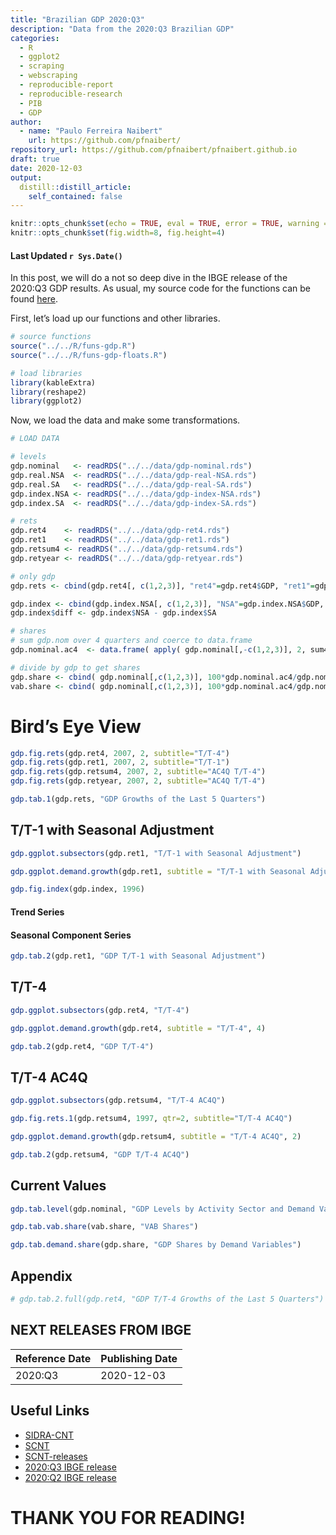 ```yaml
---
title: "Brazilian GDP 2020:Q3"
description: "Data from the 2020:Q3 Brazilian GDP"
categories:
  - R
  - ggplot2
  - scraping
  - webscraping
  - reproducible-report
  - reproducible-research
  - PIB
  - GDP
author:
  - name: "Paulo Ferreira Naibert"
    url: https://github.com/pfnaibert/
repository_url: https://github.com/pfnaibert/pfnaibert.github.io
draft: true
date: 2020-12-03
output:
  distill::distill_article:
    self_contained: false
---
```


```r
knitr::opts_chunk$set(echo = TRUE, eval = TRUE, error = TRUE, warning = TRUE)
knitr::opts_chunk$set(fig.width=8, fig.height=4)
```

#### Last Updated `r Sys.Date()`

In this post, we will do a not so deep dive in the IBGE release of the 2020:Q3 GDP results.
As usual, my source code for the functions can be found [here](https://github.com/pfnaibert/pfnaibert.github.io/blob/master/R/funs-macro.R).

First, let's load up our functions and other libraries.

```r
# source functions
source("../../R/funs-gdp.R")
source("../../R/funs-gdp-floats.R")

# load libraries
library(kableExtra)
library(reshape2)
library(ggplot2)
```

Now, we load the data and make some transformations.

```r
# LOAD DATA

# levels
gdp.nominal   <- readRDS("../../data/gdp-nominal.rds")
gdp.real.NSA  <- readRDS("../../data/gdp-real-NSA.rds")
gdp.real.SA   <- readRDS("../../data/gdp-real-SA.rds")
gdp.index.NSA <- readRDS("../../data/gdp-index-NSA.rds")
gdp.index.SA  <- readRDS("../../data/gdp-index-SA.rds")

# rets
gdp.ret4    <- readRDS("../../data/gdp-ret4.rds")
gdp.ret1    <- readRDS("../../data/gdp-ret1.rds")
gdp.retsum4 <- readRDS("../../data/gdp-retsum4.rds")
gdp.retyear <- readRDS("../../data/gdp-retyear.rds")

# only gdp
gdp.rets <- cbind(gdp.ret4[, c(1,2,3)], "ret4"=gdp.ret4$GDP, "ret1"=gdp.ret1$GDP, "retsum4"=gdp.retsum4$GDP, "retyear"=gdp.retyear$GDP)

gdp.index <- cbind(gdp.index.NSA[, c(1,2,3)], "NSA"=gdp.index.NSA$GDP, "SA"=gdp.index.SA$GDP)
gdp.index$diff <- gdp.index$NSA - gdp.index$SA

# shares
# sum gdp.nom over 4 quarters and coerce to data.frame
gdp.nominal.ac4  <- data.frame( apply( gdp.nominal[,-c(1,2,3)], 2, sum4 ) )

# divide by gdp to get shares
gdp.share <- cbind( gdp.nominal[,c(1,2,3)], 100*gdp.nominal.ac4/gdp.nominal.ac4$GDP )
vab.share <- cbind( gdp.nominal[,c(1,2,3)], 100*gdp.nominal.ac4/gdp.nominal.ac4$VAB )
```

# Bird's Eye View

```r
gdp.fig.rets(gdp.ret4, 2007, 2, subtitle="T/T-4")
gdp.fig.rets(gdp.ret1, 2007, 2, subtitle="T/T-1")
gdp.fig.rets(gdp.retsum4, 2007, 2, subtitle="AC4Q T/T-4")
gdp.fig.rets(gdp.retyear, 2007, 2, subtitle="AC4Q T/T-4")
```

```r
gdp.tab.1(gdp.rets, "GDP Growths of the Last 5 Quarters")
```

## T/T-1 with Seasonal Adjustment

```r
gdp.ggplot.subsectors(gdp.ret1, "T/T-1 with Seasonal Adjustment")
```

```r
gdp.ggplot.demand.growth(gdp.ret1, subtitle = "T/T-1 with Seasonal Adjustment", 4)
```

```r
gdp.fig.index(gdp.index, 1996)
```

#### Trend Series
#### Seasonal Component Series

```r
gdp.tab.2(gdp.ret1, "GDP T/T-1 with Seasonal Adjustment")
```

## T/T-4

```r
gdp.ggplot.subsectors(gdp.ret4, "T/T-4")
```

```r
gdp.ggplot.demand.growth(gdp.ret4, subtitle = "T/T-4", 4)
```

```r
gdp.tab.2(gdp.ret4, "GDP T/T-4")
```

## T/T-4 AC4Q

```r
gdp.ggplot.subsectors(gdp.retsum4, "T/T-4 AC4Q")
```

```r
gdp.fig.rets.1(gdp.retsum4, 1997, qtr=2, subtitle="T/T-4 AC4Q")
```

```r
gdp.ggplot.demand.growth(gdp.retsum4, subtitle = "T/T-4 AC4Q", 2)
```

```r
gdp.tab.2(gdp.retsum4, "GDP T/T-4 AC4Q")
```

## Current Values


```r
gdp.tab.level(gdp.nominal, "GDP Levels by Activity Sector and Demand Variable (Millions of Current BRL)")
```

```r
gdp.tab.vab.share(vab.share, "VAB Shares")
```

```r
gdp.tab.demand.share(gdp.share, "GDP Shares by Demand Variables")
```

## Appendix

```r
# gdp.tab.2.full(gdp.ret4, "GDP T/T-4 Growths of the Last 5 Quarters")
```

## NEXT RELEASES FROM IBGE

|Reference Date | Publishing Date |
|:------------- |:--------------- |
| 2020:Q3       | 2020-12-03      |


## Useful Links
- [SIDRA-CNT](https://sidra.ibge.gov.br/home/cnt/brasil)
- [SCNT](https://www.ibge.gov.br/estatisticas/economicas/contas-nacionais/9300-contas-nacionais-trimestrais.html?=&t=o-que-e)
- [SCNT-releases](https://biblioteca.ibge.gov.br/index.php/biblioteca-catalogo?view=detalhes&id=72121)
- [2020:Q3 IBGE release](https://biblioteca.ibge.gov.br/visualizacao/periodicos/2121/cnt_2020_3tri.pdf)
- [2020:Q2 IBGE release](https://biblioteca.ibge.gov.br/visualizacao/periodicos/2121/cnt_2020_2tri.pdf)

# THANK YOU FOR READING!
